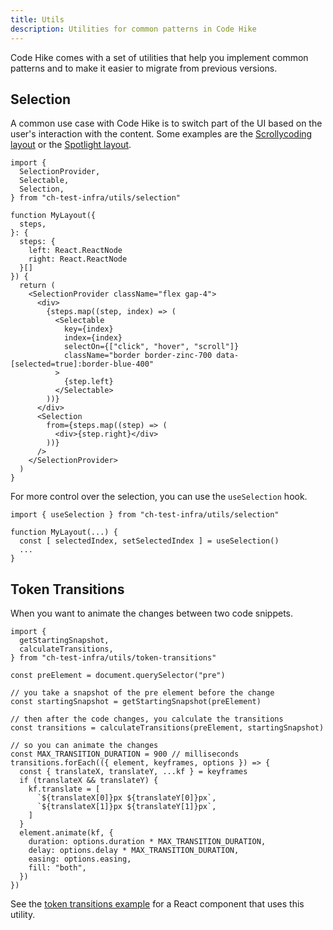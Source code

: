 ```yaml
---
title: Utils
description: Utilities for common patterns in Code Hike
---
```


Code Hike comes with a set of utilities that help you implement common patterns and to make it easier to migrate from previous versions.

## Selection

A common use case with Code Hike is to switch part of the UI based on the user's interaction with the content. Some examples are the [Scrollycoding layout](/docs/layouts/scrollycoding) or the [Spotlight layout](/docs/layouts/spotlight).

```tsx my-layout.tsx -c
import {
  SelectionProvider,
  Selectable,
  Selection,
} from "ch-test-infra/utils/selection"

function MyLayout({
  steps,
}: {
  steps: {
    left: React.ReactNode
    right: React.ReactNode
  }[]
}) {
  return (
    <SelectionProvider className="flex gap-4">
      <div>
        {steps.map((step, index) => (
          <Selectable
            key={index}
            index={index}
            selectOn={["click", "hover", "scroll"]}
            className="border border-zinc-700 data-[selected=true]:border-blue-400"
          >
            {step.left}
          </Selectable>
        ))}
      </div>
      <Selection
        from={steps.map((step) => (
          <div>{step.right}</div>
        ))}
      />
    </SelectionProvider>
  )
}
```

For more control over the selection, you can use the `useSelection` hook.

```tsx my-layout.tsx -c
import { useSelection } from "ch-test-infra/utils/selection"

function MyLayout(...) {
  const [ selectedIndex, setSelectedIndex ] = useSelection()
  ...
}
```

## Token Transitions

When you want to animate the changes between two code snippets.

```tsx -c
import {
  getStartingSnapshot,
  calculateTransitions,
} from "ch-test-infra/utils/token-transitions"

const preElement = document.querySelector("pre")

// you take a snapshot of the pre element before the change
const startingSnapshot = getStartingSnapshot(preElement)

// then after the code changes, you calculate the transitions
const transitions = calculateTransitions(preElement, startingSnapshot)

// so you can animate the changes
const MAX_TRANSITION_DURATION = 900 // milliseconds
transitions.forEach(({ element, keyframes, options }) => {
  const { translateX, translateY, ...kf } = keyframes
  if (translateX && translateY) {
    kf.translate = [
      `${translateX[0]}px ${translateY[0]}px`,
      `${translateX[1]}px ${translateY[1]}px`,
    ]
  }
  element.animate(kf, {
    duration: options.duration * MAX_TRANSITION_DURATION,
    delay: options.delay * MAX_TRANSITION_DURATION,
    easing: options.easing,
    fill: "both",
  })
})
```

See the [token transitions example](/docs/code/token-transitions) for a React component that uses this utility.
